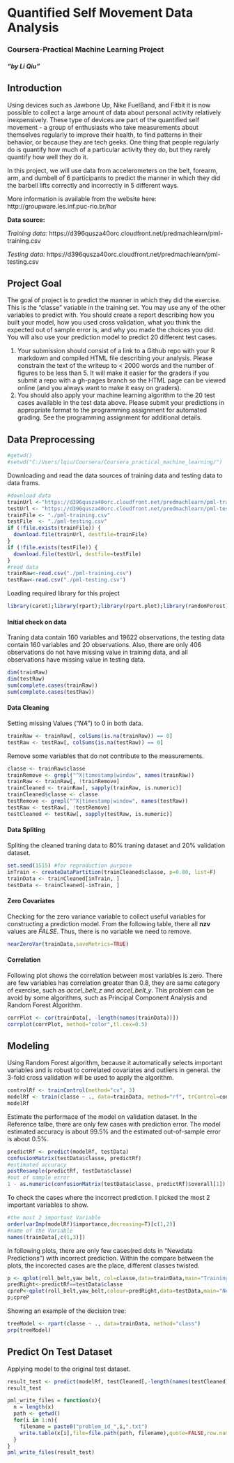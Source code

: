 # Quantified Self Movement Data Analysis
### Coursera-Practical Machine Learning Project
##### "by Li Qiu"

## Introduction  
Using devices such as Jawbone Up, Nike FuelBand, and Fitbit it is now possible to collect a large amount of data about personal activity relatively inexpensively. These type of devices are part of the quantified self movement - a group of enthusiasts who take measurements about themselves regularly to improve their health, to find patterns in their behavior, or because they are tech geeks. One thing that people regularly do is quantify how much of a particular activity they do, but they rarely quantify how well they do it.  

In this project, we will use data from accelerometers on the belt, forearm, arm, and dumbell of 6 participants to predict the manner in which they did the barbell lifts correctly and incorrectly in 5 different ways.

More information is available from the website here: http://groupware.les.inf.puc-rio.br/har

**Data source:**

*Training data:* https://d396qusza40orc.cloudfront.net/predmachlearn/pml-training.csv

*Testing data:* https://d396qusza40orc.cloudfront.net/predmachlearn/pml-testing.csv 

## Project Goal
The goal of project is to predict the manner in which they did the exercise. This is the "classe" variable in the training set. You may use any of the other variables to predict with. You should create a report describing how you built your model, how you used cross validation, what you think the expected out of sample error is, and why you made the choices you did. You will also use your prediction model to predict 20 different test cases. 

1. Your submission should consist of a link to a Github repo with your R markdown and compiled HTML file describing your analysis. Please constrain the text of the writeup to < 2000 words and the number of figures to be less than 5. It will make it easier for the graders if you submit a repo with a gh-pages branch so the HTML page can be viewed online (and you always want to make it easy on graders).
2. You should also apply your machine learning algorithm to the 20 test cases available in the test data above. Please submit your predictions in appropriate format to the programming assignment for automated grading. See the programming assignment for additional details. 


## Data Preprocessing  

```r
#getwd()
#setwd("C:/Users/lqiu/Coursera/Coursera_practical_machine_learning/")
```
Downloading and read the data sources of training data and testing data to data frams.
```r
#download data
trainUrl <-"https://d396qusza40orc.cloudfront.net/predmachlearn/pml-training.csv"
testUrl <- "https://d396qusza40orc.cloudfront.net/predmachlearn/pml-testing.csv"
trainFile <- "./pml-training.csv"
testFile  <- "./pml-testing.csv"
if (!file.exists(trainFile)) {
  download.file(trainUrl, destfile=trainFile)
}
if (!file.exists(testFile)) {
  download.file(testUrl, destfile=testFile)
}
#read data
trainRaw<-read.csv("./pml-training.csv")
testRaw<-read.csv("./pml-testing.csv")
```
Loading required library for this project
```r
library(caret);library(rpart);library(rpart.plot);library(randomForest);library(corrplot);library(ggplot2)
```
#### Initial check on data

Traning data contain 160 variables and 19622 observations, the testing data contain 160 variables and 20 observations. Also, there are only 406 observations do not have missing value in training data, and all observations have missing value in testing data.
```r
dim(trainRaw)
dim(testRaw)
sum(complete.cases(trainRaw))
sum(complete.cases(testRaw))
```
#### Data Cleaning
Setting missing Values ("*NA*") to 0 in both data.
```r
trainRaw <- trainRaw[, colSums(is.na(trainRaw)) == 0] 
testRaw <- testRaw[, colSums(is.na(testRaw)) == 0]
```
Remove some variables that do not contribute to the measurements.

```r
classe <- trainRaw$classe
trainRemove <- grepl("^X|timestamp|window", names(trainRaw))
trainRaw <- trainRaw[, !trainRemove]
trainCleaned <- trainRaw[, sapply(trainRaw, is.numeric)]
trainCleaned$classe <- classe
testRemove <- grepl("^X|timestamp|window", names(testRaw))
testRaw <- testRaw[, !testRemove]
testCleaned <- testRaw[, sapply(testRaw, is.numeric)]
```
#### Data Spliting
Spliting the cleaned traning data to 80% traning dataset and 20% validation dataset.
```r
set.seed(1515) #for reproduction purpose
inTrain <- createDataPartition(trainCleaned$classe, p=0.80, list=F)
trainData <- trainCleaned[inTrain, ]
testData <- trainCleaned[-inTrain, ]
```

#### Zero Covariates

Checking for the zero variance variable to collect useful variables for constructing a prediction model. From the following table, there all **nzv** values are *FALSE*. Thus, there is no variable we need to remove.  
```r
nearZeroVar(trainData,saveMetrics=TRUE)
```

#### Correlation

Following plot shows the correlation between most variables is zero. There are few variables has correlation greater than 0.8, they are same category of exercise, such as *accel_belt_z* and *accel_belt_y*. This problem can be avoid by some algorithms, such as Principal Component Analysis and Random Forest Algorithm.
```r
corrPlot <- cor(trainData[, -length(names(trainData))])
corrplot(corrPlot, method="color",tl.cex=0.5)
```

## Modeling

Using Random Forest algorithm, because it automatically selects important variables and is robust to correlated covariates and outliers in general. the 3-fold cross validation will be used to apply the algorithm.
```r
controlRf <- trainControl(method="cv", 3)
modelRf <- train(classe ~ ., data=trainData, method="rf", trControl=controlRf, ntree=200)
modelRf
```
Estimate the performace of the model on validation dataset. In the Reference talbe, there are only few cases with prediction error. The model estimated accuracy is about 99.5% and the estimated out-of-sample error is about 0.5%.
```r
predictRf <- predict(modelRf, testData)
confusionMatrix(testData$classe, predictRf)
#estimated accuracy
postResample(predictRf, testData$classe)
#out of sample error
1 - as.numeric(confusionMatrix(testData$classe, predictRf)$overall[1])
```
To check the cases where the incorrect prediction. I picked the most 2 important variables to show.
```r
#the most 2 important Variable
order(varImp(modelRf)$importance,decreasing=T)[c(1,2)]
#name of the Variable
names(trainData[,c(1,3)])
```
In following plots, there are only few cases(red dots in "Newdata Predictions") with incorrect prediction. Within the compare between the plots, the incorected cases are the place, different classes twisted. 

```r
p <- qplot(roll_belt,yaw_belt, col=classe,data=trainData,main="Training Data",xlim=c(-30,170),ylim=c(-180,180))
predRight<-predictRf==testData$classe
cpreP<-qplot(roll_belt,yaw_belt,colour=predRight,data=testData,main="Newdata Predictions",xlim=c(-30,170),ylim=c(-180,180))
p;cpreP
```

Showing an example of the decision tree:

```r
treeModel <- rpart(classe ~ ., data=trainData, method="class")
prp(treeModel)
```

## Predict On Test Dataset

Applying model to the original test dataset.

```r
result_test <- predict(modelRf, testCleaned[,-length(names(testCleaned))])
result_test
```

```r
pml_write_files = function(x){
  n = length(x)
  path <- getwd()
  for(i in 1:n){
    filename = paste0("problem_id_",i,".txt")
    write.table(x[i],file=file.path(path, filename),quote=FALSE,row.names=FALSE,col.names=FALSE)
  }
}
pml_write_files(result_test)
```

